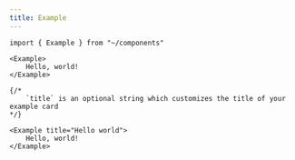 ```yaml
---
title: Example
---
```


```mdx live
import { Example } from "~/components"

<Example>
    Hello, world!
</Example>

{/*
    `title` is an optional string which customizes the title of your example card
*/}

<Example title="Hello world">
    Hello, world!
</Example>
```